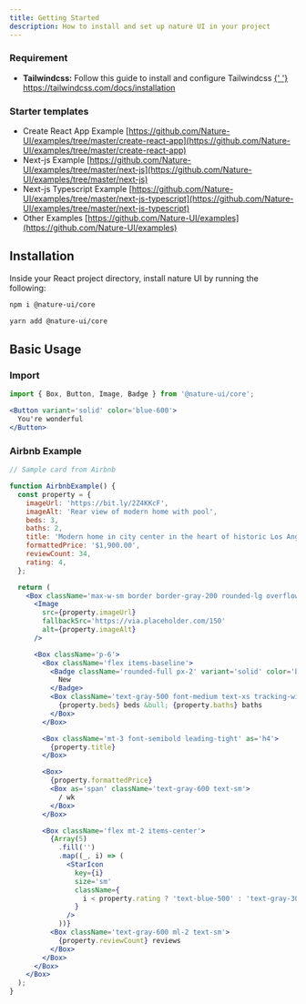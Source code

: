 ```yaml
---
title: Getting Started
description: How to install and set up nature UI in your project
---
```


### Requirement

- **Tailwindcss:** Follow this guide to install and configure Tailwindcss
  <a target='_blank' href='https://tailwindcss.com/docs/installation'>
    {' '}
    https://tailwindcss.com/docs/installation
  </a>

### Starter templates

- Create React App Example
  [https://github.com/Nature-UI/examples/tree/master/create-react-app](https://github.com/Nature-UI/examples/tree/master/create-react-app)
- Next-js Example
  [https://github.com/Nature-UI/examples/tree/master/next-js](https://github.com/Nature-UI/examples/tree/master/next-js)
- Next-js Typescript Example
  [https://github.com/Nature-UI/examples/tree/master/next-js-typescript](https://github.com/Nature-UI/examples/tree/master/next-js-typescript)
- Other Examples
  [https://github.com/Nature-UI/examples](https://github.com/Nature-UI/examples)

## Installation

Inside your React project directory, install nature UI by running the following:

```bash
npm i @nature-ui/core
```

```bash
yarn add @nature-ui/core
```

## Basic Usage

### Import

```js
import { Box, Button, Image, Badge } from '@nature-ui/core';
```

```jsx
<Button variant='solid' color='blue-600'>
  You're wonderful
</Button>
```

### Airbnb Example

```jsx
// Sample card from Airbnb

function AirbnbExample() {
  const property = {
    imageUrl: 'https://bit.ly/2Z4KKcF',
    imageAlt: 'Rear view of modern home with pool',
    beds: 3,
    baths: 2,
    title: 'Modern home in city center in the heart of historic Los Angeles',
    formattedPrice: '$1,900.00',
    reviewCount: 34,
    rating: 4,
  };

  return (
    <Box className='max-w-sm border border-gray-200 rounded-lg overflow-hidden'>
      <Image
        src={property.imageUrl}
        fallbackSrc='https://via.placeholder.com/150'
        alt={property.imageAlt}
      />

      <Box className='p-6'>
        <Box className='flex items-baseline'>
          <Badge className='rounded-full px-2' variant='solid' color='blue-500'>
            New
          </Badge>
          <Box className='text-gray-500 font-medium text-xs tracking-wide uppercase ml-2'>
            {property.beds} beds &bull; {property.baths} baths
          </Box>
        </Box>

        <Box className='mt-3 font-semibold leading-tight' as='h4'>
          {property.title}
        </Box>

        <Box>
          {property.formattedPrice}
          <Box as='span' className='text-gray-600 text-sm'>
            / wk
          </Box>
        </Box>

        <Box className='flex mt-2 items-center'>
          {Array(5)
            .fill('')
            .map((_, i) => (
              <StarIcon
                key={i}
                size='sm'
                className={
                  i < property.rating ? 'text-blue-500' : 'text-gray-300'
                }
              />
            ))}
          <Box className='text-gray-600 ml-2 text-sm'>
            {property.reviewCount} reviews
          </Box>
        </Box>
      </Box>
    </Box>
  );
}
```
